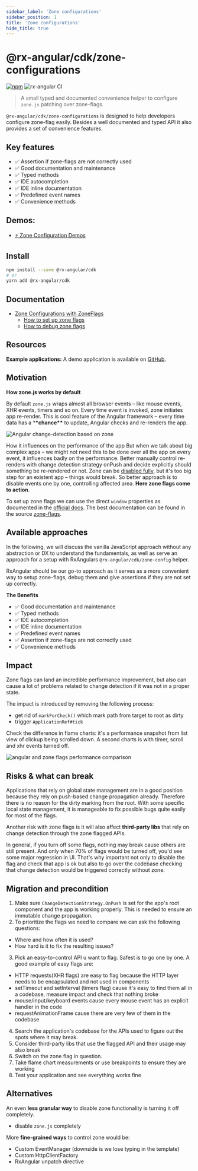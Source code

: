 ```yaml
---
sidebar_label: 'Zone configurations'
sidebar_position: 1
title: 'Zone configurations'
hide_title: true
---
```


# @rx-angular/cdk/zone-configurations

[![npm](https://img.shields.io/npm/v/%40rx-angular%2Fcdk.svg)](https://www.npmjs.com/package/%40rx-angular%2Fcdk)
![rx-angular CI](https://github.com/rx-angular/rx-angular/workflows/rx-angular%20CI/badge.svg?branch=main)

> A small typed and documented convenience helper to configure `zone.js` patching over zone-flags.

`@rx-angular/cdk/zone-configurations` is designed to help developers configure zone-flag easily.
Besides a well documented and typed API it also provides a set of convenience features.

## Key features

- ✅ Assertion if zone-flags are not correctly used
- ✅ Good documentation and maintenance
- ✅ Typed methods
- ✅ IDE autocompletion
- ✅ IDE inline documentation
- ✅ Predefined event names
- ✅ Convenience methods

## Demos:

- [⚡ Zone Configuration Demos](https://github.com/BioPhoton/rx-angular-cdk-coalescing)

## Install

```bash
npm install --save @rx-angular/cdk
# or
yarn add @rx-angular/cdk
```

## Documentation

- [Zone Configurations with ZoneFlags](https://github.com/rx-angular/rx-angular/tree/main/libs/cdk/zone-configurations/docs/zone-flags.md)
  - [How to set up zone flags](https://rx-angular.io/cdk/zone-configurations/how-to-debug-zone-flags)
  - [How to debug zone flags](https://rx-angular.io/docs/cdk/zone-configurations/how-to-setup-zone-flags)

## Resources

**Example applications:**
A demo application is available on [GitHub](https://github.com/BioPhoton/rx-angular-cdk-zone-configuration).

## Motivation

**How zone.js works by default**

By default `zone.js` wraps almost all browser events – like mouse events, XHR events, timers and so on.
Every time event is invoked, zone initiates app re-render. This is cool feature of the Angular framework – every time data has a \***\*chance\*\*** to update, Angular checks and re-renders the app.

![Angular change-detection based on zone](https://raw.githubusercontent.com/rx-angular/rx-angular/main/libs/cdk/zone-configurations/docs/images/angular-zone-change-detection_michael-hladky.png)

How it influences on the performance of the app
But when we talk about big complex apps – we might not need this to be done over all the app on every event, it influences badly on the performance. Better manually control re-renders with change detection strategy onPush and decide explicitly should something be re-rendered or not.
Zone can be [disabled fully](https://angular.io/guide/zone#disabling-zone), but it's too big step for an existent app – things would break. So better approach is to disable events one by one, controlling affected area.
**Here zone flags come to action**.

To set up zone flags we can use the direct `window` properties as documented in the [official docs](https://angular.io/guide/zone#setting-up-zonejs). The best documentation can be found in the source [zone-flags](https://github.com/angular/angular/blob/master/packages/zone.js/lib/zone.configurations.api.ts).

## Available approaches

In the following, we will discuss the vanilla JavaScript approach without any abstraction or DX to understand the fundamentals, as well as serve an approach for a setup with RxAngulars `@rx-angular/cdk/zone-config` helper.

RxAngular should be our go-to approach as it serves as a more convenient way to setup zone-flags, debug them and give assertions if they are not set up correctly.

**The Benefits**

- ✅ Good documentation and maintenance
- ✅ Typed methods
- ✅ IDE autocompletion
- ✅ IDE inline documentation
- ✅ Predefined event names
- ✅ Assertion if zone-flags are not correctly used
- ✅ Convenience methods

## Impact

Zone flags can land an incredible performance improvement, but also can cause a lot of problems related to change detection if it was not in a proper state.

The impact is introduced by removing the following process:

- get rid of `markForCheck()` which mark path from target to root as dirty
- trigger `ApplicationRef#tick`

Check the difference in flame charts: it's a performance snapshot from list view of clickup being scrolled down.
A second charts is with timer, scroll and xhr events turned off.

![angular and zone flags performance comparison](https://raw.githubusercontent.com/rx-angular/rx-angular/main/libs/cdk/zone-configurations/docs/images/angular-zone-flags_performance-comparison_michael-hladky.png)

## Risks & what can break

Applications that rely on global state management are in a good position because they rely on push-based change propagation already. Therefore there is no reason for the dirty marking from the root.
With some specific local state management, it is manageable to fix possible bugs quite easily for most of the flags.

Another risk with zone flags is it will also affect **third-party libs** that rely on change detection through the zone flagged APIs.

In general, if you turn off some flags, nothing may break cause others are still present. And only when 70% of flags would be turned off, you'd see some major regression in UI.
That's why important not only to disable the flag and check that app is ok but also to go over the codebase checking that change detection would be triggered correctly without zone.

## Migration and precondition

1. Make sure `ChangeDetectionStrategy.OnPush` is set for the app's root component and the app is working properly. This is needed to ensure an immutable change propagation.
2. To prioritize the flags we need to compare we can ask the following questions:

- Where and how often it is used?
- How hard is it to fix the resulting issues?

3. Pick an easy-to-control API u want to flag. Safest is to go one by one.
   A good example of easy flags are:

- HTTP requests(XHR flags) are easy to flag because the HTTP layer needs to be encapsulated and not used in components
- setTimeout and setInterval (timers flag) cause it's easy to find them all in a codebase, measure impact and check that nothing broke
- mouse/input/keyboard events cause every mouse event has an explicit handler in the code
- requestAnimationFrame cause there are very few of them in the codebase

4. Search the application's codebase for the APIs used to figure out the spots where it may break.
5. Consider third-party libs that use the flagged API and their usage may also break
6. Switch on the zone flag in question.
7. Take flame chart measurements or use breakpoints to ensure they are working
8. Test your application and see everything works fine

## Alternatives

An even **less granular way** to disable zone functionality is turning it off completely.

- disable `zone.js` completely

More **fine-grained ways** to control zone would be:

- Custom EventManager (downside is we lose typing in the template)
- Custom HttpClientFactory
- RxAngular unpatch directive
